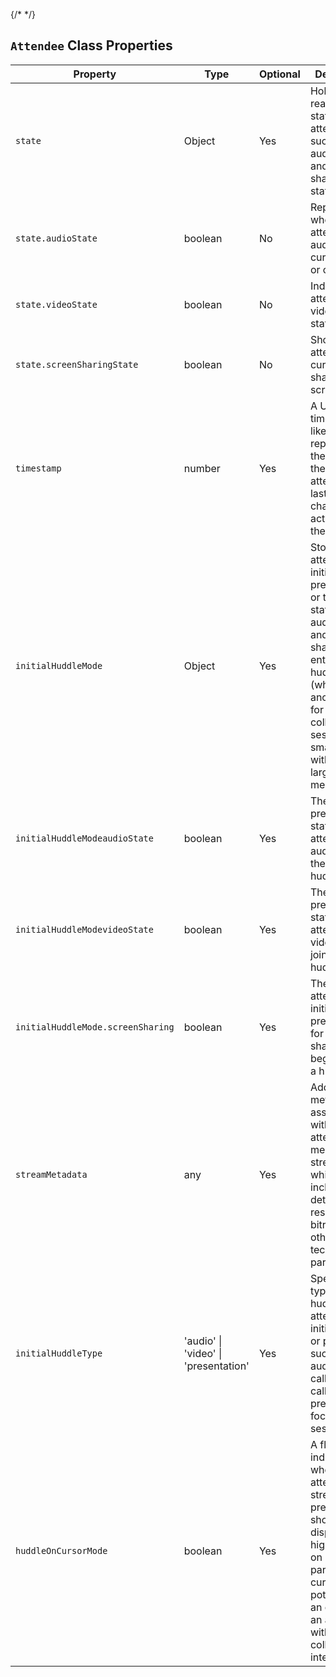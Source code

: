 {/* <script>var SUPERFLOW_TOOLBAR_API_KEY="aU1MxKP0rca2UXwKi8bl"; var SUPERFLOW_TOOLBAR_PROJECT_ID="8447060215973283";</script> */}


## `Attendee` Class Properties

| Property               | Type                                 | Optional | Description                                                                                                                                                                                                                     |
|------------------------|--------------------------------------|----------|---------------------------------------------------------------------------------------------------------------------------------------------------------------------------------------------------------------------------------|
| `state`                  | Object                               | Yes      | Holds the real-time states of the attendee, such as audio, video, and screen sharing statuses.                                                                                                                                  |
| `state.audioState`       | boolean                              | No       | Represents whether the attendee's audio is currently on or off.                                                                                                                                                                 |
| `state.videoState`       | boolean                              | No       | Indicates the attendee's video stream status.                                                                                                                                                                                    |
| `state.screenSharingState` | boolean                            | No       | Shows if the attendee is currently sharing their screen.                                                                                                                                                                        |
| `timestamp`              | number                               | Yes      | A Unix timestamp likely representing the time of the attendee's last status change or action within the meeting.                                                                                                                 |
| `initialHuddleMode`      | Object                               | Yes      | Stores the attendee's initial preferences or the default state for audio, video, and screen sharing upon entering the huddle (which is another term for a collaborative session or a smaller group within a larger meeting).    |
| `initialHuddleModeaudioState` | boolean                       | Yes      | The initial or preferred state of the attendee's audio during the start of a huddle.                                                                                                                                            |
| `initialHuddleModevideoState` | boolean                       | Yes      | The initial or preferred state of the attendee's video when joining a huddle.                                                                                                                                                   |
| `initialHuddleMode.screenSharing` | boolean                   | Yes      | The attendee's initial preference for screen sharing at the beginning of a huddle.                                                                                                                                              |
| `streamMetadata`         | any                                  | Yes      | Additional metadata associated with the attendee's media stream, which could include details like resolution, bitrate, or other technical parameters.                                                                            |
| `initialHuddleType`      | 'audio' \| 'video' \| 'presentation' | Yes      | Specifies the type of huddle the attendee initially joins or prefers, such as an audio-only call, a video call, or a presentation-focused session.                                                                              |
| `huddleOnCursorMode`     | boolean                              | Yes      | A flag indicating whether the attendee's stream or presence should be displayed or highlighted on other participants' cursors, potentially as an overlay or an avatar within a collaborative interface.                         |

